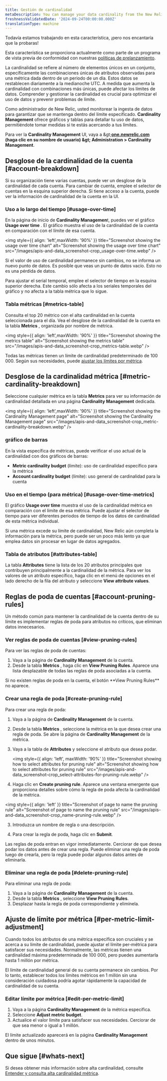 ```yaml
---
title: Gestión de cardinalidad
metaDescription: You can manage your data cardinality from the New Relic UI.
freshnessValidatedDate: '2024-09-24T00:00:00.000Z'
translationType: machine
---
```


<Callout title="avance">
  Todavía estamos trabajando en esta característica, ¡pero nos encantaría que la probaras!

  Esta característica se proporciona actualmente como parte de un programa de vista previa de conformidad con nuestras [políticas de prelanzamiento](/docs/licenses/license-information/referenced-policies/new-relic-pre-release-policy).
</Callout>

La cardinalidad se refiere al número de elementos únicos en un conjunto, específicamente las combinaciones únicas de atributos observadas para una métrica dada dentro de un periodo de un día. Estos datos se restablecen diariamente a la medianoche UTC. A medida que aumenta la cardinalidad con combinaciones más únicas, puede afectar los límites de datos. Comprender y gestionar la cardinalidad es crucial para optimizar el uso de datos y prevenir problemas de límite.

Como administrador de New Relic, usted monitorear la ingesta de datos para garantizar que se mantenga dentro del límite especificado. <DNT>**Cardinality Management**</DNT> ofrece gráficos y tablas para detallar tu uso de datos, permitiéndote tomar medidas si te estás acercando a tus límites.

Para ver la **<DNT>Cardinality Management</DNT>** UI, vaya a &amp;gt;**<DNT>[one.newrelic.com](https://one.newrelic.com)</DNT> (haga clic en su nombre de usuario) &amp;gt; <DNT>Administration &gt; Cardinality Management</DNT>**.

## Desglose de la cardinalidad de la cuenta [#account-breakdown]

Si su organización tiene varias cuentas, puede ver un desglose de la cardinalidad de cada cuenta. Para cambiar de cuenta, emplee el selector de cuentas en la esquina superior derecha. Si tiene acceso a la cuenta, puede ver la información de cardinalidad de la cuenta en la UI.

### Uso a lo largo del tiempo [#usage-over-time]

En la página de inicio de <DNT>**Cardinality Managemen**t</DNT>, puedes ver el gráfico <DNT>**Usage over time**</DNT> . El gráfico muestra el uso de la cardinalidad de la cuenta en comparación con el límite de esa cuenta.

<img style={{ align: 'left',maxWidth: '90%' }} title="Screenshot showing the usage over time chart" alt="Screenshot showing the usage over time chart" src="/images/apis-and-data_screenshot-crop_usage-over-time.webp" />

<Callout variant="tip">
  Si el valor de uso de cardinalidad permanece sin cambios, no se informa un nuevo punto de datos. Es posible que veas un punto de datos vacío. Esto no es una pérdida de datos.
</Callout>

Para ajustar el serial temporal, emplee el selector de tiempo en la esquina superior derecha. Este cambio sólo afecta a los seriales temporales del gráfico y no afecta a la tabla métrica que lo sigue.

### Tabla métricas [#metrics-table]

Consulta el top 20 métrico con el alta cardinalidad en la cuenta seleccionada para el día. Vea el desglose de la cardinalidad de la cuenta en la tabla <DNT>**Metrics**</DNT> , organizada por nombre de métrica.

<img style={{ align: 'left',maxWidth: '90%' }} title="Screenshot showing the metrics table" alt="Screenshot showing the metrics table" src="/images/apis-and-data_screenshot-crop_metrics-table.webp" />

Todas las métricas tienen un límite de cardinalidad predeterminado de 100 000. Según sus necesidades, puede [ajustar los límites por métrica](#per-metric-limit-adjustment).

## Desglose de la cardinalidad métrica [#metric-cardinality-breakdown]

Seleccione cualquier métrica en la tabla <DNT>**Metrics**</DNT> para ver su información de cardinalidad detallada en una página <DNT>**Cardinality Management**</DNT> dedicada.

<img style={{ align: 'left',maxWidth: '90%' }} title="Screenshot showing the Cardinality Management page" alt="Screenshot showing the Cardinality Management page" src="/images/apis-and-data_screenshot-crop_metric-cardinality-breakdown.webp" />

### gráfico de barras

En la vista específica de métricas, puede verificar el uso actual de la cardinalidad con dos gráficos de barras:

* <DNT>**Metric cardinality budget**</DNT> (límite): uso de cardinalidad específico para la métrica
* <DNT>**Account cardinality budget**</DNT> (límite): uso general de cardinalidad para la cuenta

### Uso en el tiempo (para métrica) [#usage-over-time-metrics]

El gráfico <DNT>**Usage over time**</DNT> muestra el uso de la cardinalidad métrica en comparación con el límite de esa métrica. Puede ajustar el selector de tiempo para ver diferentes periodos de tiempo de los datos de cardinalidad de esta métrica individual.

<Callout variant="tip">
  Si una métrica excede su límite de cardinalidad, New Relic aún completa la información para la métrica, pero puede ser un poco más lento ya que emplea datos sin procesar en lugar de datos agregados.
</Callout>

### Tabla de atributos [#attributes-table]

La tabla <DNT>**Attributes**</DNT> tiene la lista de los 20 atributos principales que contribuyen principalmente a la cardinalidad de la métrica. Para ver los valores de un atributo específico, haga clic en el menú de opciones en el lado derecho de la fila del atributo y seleccione <DNT>**View attribute values**</DNT>.

## Reglas de poda de cuentas [#account-pruning-rules]

Un método común para mantener la cardinalidad de la cuenta dentro de su límite es implementar reglas de poda para atributos no críticos, que eliminan datos innecesarios.

### Ver reglas de poda de cuentas [#view-pruning-rules]

Para ver las reglas de poda de cuentas:

1. Vaya a la página de **Cardinality Management** de la cuenta.
2. Desde la tabla **Metrics** , haga clic en <DNT>**View Pruning Rules**</DNT>. Aparece una lista desplazable de todas las reglas de poda asociadas a la cuenta.

<Callout variant="tip">
  Si no existen reglas de poda en la cuenta, el botón <DNT>**View Pruning Rules**</DNT> no aparece.
</Callout>

### Crear una regla de poda [#create-pruning-rule]

Para crear una regla de poda:

1. Vaya a la página de **Cardinality Management** de la cuenta.

2. Desde la tabla **Metrics** , seleccione la métrica en la que desea crear una regla de poda. Se abre la página de **Cardinality Management** de la métrica.

3. Vaya a la tabla de **Attributes** y seleccione el atributo que desea podar.

   <img style={{ align: 'left', maxWidth: '90%' }} title="Screenshot showing how to select attributes for pruning rule" alt="Screenshot showing how to select attributes for pruning rule" src="/images/apis-and-data_screenshot-crop_select-attributes-for-pruning-rule.webp" />

4. Haga clic en <DNT>**Create pruning rule**</DNT>. Aparece una ventana emergente que proporciona detalles sobre cómo la regla de poda afecta la cardinalidad de la métrica.

<img style={{ align: 'left' }} title="Screenshot of page to name the pruning rule" alt="Screenshot of page to name the pruning rule" src="/images/apis-and-data_screenshot-crop_name-pruning-rule.webp" />

3. Introduzca un nombre de regla o una descripción.

4. Para crear la regla de poda, haga clic en <DNT>**Submit**</DNT>.

<Callout variant="important">
  Las reglas de poda entran en vigor inmediatamente. Cerciorar de que desea podar los datos antes de crear una regla. Puede eliminar una regla de poda luego de crearla, pero la regla puede podar algunos datos antes de eliminarla.
</Callout>

### Eliminar una regla de poda [#delete-pruning-rule]

Para eliminar una regla de poda:

1. Vaya a la página de **Cardinality Management** de la cuenta.
2. Desde la tabla **Metrics** , seleccione <DNT>**View Pruning Rules**</DNT>.
3. Desplazar hasta la regla de poda correspondiente y elimínela.

## Ajuste de límite por métrica [#per-metric-limit-adjustment]

Cuando todos los atributos de una métrica específica son cruciales y se acerca a su límite de cardinalidad, puede ajustar el límite per-métrica para satisfacer sus necesidades. Normalmente, las métricas tienen una cardinalidad máxima predeterminada de 100 000, pero puedes aumentarla hasta 1 millón por métrica.

<Callout variant="tip">
  El límite de cardinalidad general de su cuenta permanece sin cambios. Por lo tanto, establecer todos los límites métricos en 1 millón sin una consideración cuidadosa podría agotar rápidamente la capacidad de cardinalidad de su cuenta.
</Callout>

### Editar límite por métrica [#edit-per-metric-limit]

1. Vaya a la página <DNT>**Cardinality Management**</DNT> de la métrica específica.
2. Seleccione <DNT>**Adjust metric budget**</DNT>.
3. Actualice el valor límite para satisfacer sus necesidades. Cerciorar de que sea menor o igual a 1 millón.

El límite actualizado aparecerá en la página <DNT>**Cardinality Management**</DNT> dentro de unos minutos.

## Que sigue [#whats-next]

Si desea obtener más información sobre alta cardinalidad, consulte [Entender y consulta alta cardinalidad métrica](/docs/data-apis/ingest-apis/metric-api/NRQL-high-cardinality-metrics/).